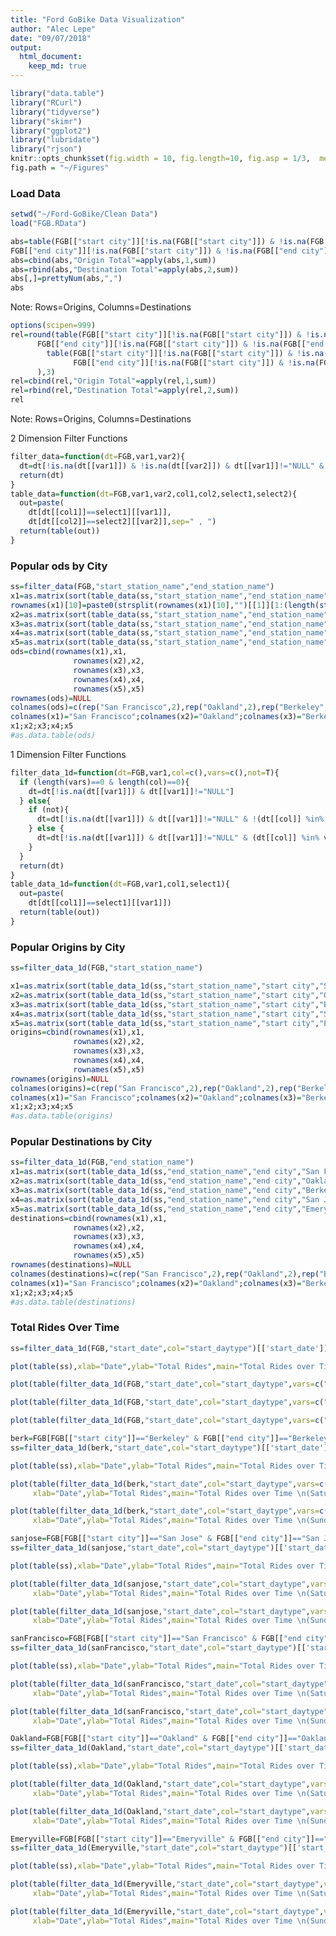 ```yaml
---
title: "Ford GoBike Data Visualization"
author: "Alec Lepe"
date: "09/07/2018"
output: 
  html_document:
    keep_md: true
---
```

```r
library("data.table")
library("RCurl")
library("tidyverse")
library("skimr")
library("ggplot2")
library("lubridate")
library("rjson")
knitr::opts_chunk$set(fig.width = 10, fig.length=10, fig.asp = 1/3,  message=FALSE)
fig.path = "~/Figures"
```
### Load Data
```r
setwd("~/Ford-GoBike/Clean Data")
load("FGB.RData")
```


```r
abs=table(FGB[["start city"]][!is.na(FGB[["start city"]]) & !is.na(FGB[["end city"]])],
FGB[["end city"]][!is.na(FGB[["start city"]]) & !is.na(FGB[["end city"]])])
abs=cbind(abs,"Origin Total"=apply(abs,1,sum))
abs=rbind(abs,"Destination Total"=apply(abs,2,sum))
abs[,]=prettyNum(abs,",")
abs
```
Note: Rows=Origins, Columns=Destinations

<!-- #sum(na.omit(FGB[["start city"]]=="Berkeley" & FGB[["end city"]]=="Emeryville")) -->
<!-- #Rows=Origins -->
<!-- #Columns=Destination -->

```r
options(scipen=999)
rel=round(table(FGB[["start city"]][!is.na(FGB[["start city"]]) & !is.na(FGB[["end city"]])],
      FGB[["end city"]][!is.na(FGB[["start city"]]) & !is.na(FGB[["end city"]])])/sum(
        table(FGB[["start city"]][!is.na(FGB[["start city"]]) & !is.na(FGB[["end city"]])],
              FGB[["end city"]][!is.na(FGB[["start city"]]) & !is.na(FGB[["end city"]])])
      ),3)
rel=cbind(rel,"Origin Total"=apply(rel,1,sum))
rel=rbind(rel,"Destination Total"=apply(rel,2,sum))
rel
```
Note: Rows=Origins, Columns=Destinations

2 Dimension Filter Functions
``` r
filter_data=function(dt=FGB,var1,var2){
  dt=dt[!is.na(dt[[var1]]) & !is.na(dt[[var2]]) & dt[[var1]]!="NULL" & dt[[var2]]!="NULL"]
  return(dt)
}
table_data=function(dt=FGB,var1,var2,col1,col2,select1,select2){
  out=paste(
    dt[dt[[col1]]==select1][[var1]],
    dt[dt[[col2]]==select2][[var2]],sep=" , ")
  return(table(out))
}
```

### Popular ods by City
``` r
ss=filter_data(FGB,"start_station_name","end_station_name")
x1=as.matrix(sort(table_data(ss,"start_station_name","end_station_name","start city","end city","San Francisco","San Francisco"),decreasing=T)[1:10])
rownames(x1)[10]=paste0(strsplit(rownames(x1)[10],"")[[1]][1:(length(strsplit(rownames(x1)[10],"")[[1]])-24)],collapse="")
x2=as.matrix(sort(table_data(ss,"start_station_name","end_station_name","start city","end city","Oakland","Oakland"),decreasing=T)[1:10])
x3=as.matrix(sort(table_data(ss,"start_station_name","end_station_name","start city","end city","Berkeley","Berkeley"),decreasing=T)[1:10])
x4=as.matrix(sort(table_data(ss,"start_station_name","end_station_name","start city","end city","San Jose","San Jose"),decreasing=T)[1:10])
x5=as.matrix(sort(table_data(ss,"start_station_name","end_station_name","start city","end city","Emeryville","Emeryville"),decreasing=T)[1:10])
ods=cbind(rownames(x1),x1,
              rownames(x2),x2,
              rownames(x3),x3,
              rownames(x4),x4,
              rownames(x5),x5)
rownames(ods)=NULL
colnames(ods)=c(rep("San Francisco",2),rep("Oakland",2),rep("Berkeley",2),rep("san Jose",2),rep("Emeryville",2))
colnames(x1)="San Francisco";colnames(x2)="Oakland";colnames(x3)="Berkeley";colnames(x4)="San Jose";colnames(x5)="Emeryville"
x1;x2;x3;x4;x5
#as.data.table(ods)
````

1 Dimension Filter Functions
``` r
filter_data_1d=function(dt=FGB,var1,col=c(),vars=c(),not=T){
  if (length(vars)==0 & length(col)==0){
    dt=dt[!is.na(dt[[var1]]) & dt[[var1]]!="NULL"]
  } else{
    if (not){
      dt=dt[!is.na(dt[[var1]]) & dt[[var1]]!="NULL" & !(dt[[col]] %in% vars)]
    } else {
      dt=dt[!is.na(dt[[var1]]) & dt[[var1]]!="NULL" & (dt[[col]] %in% vars)]
    }
  }
  return(dt)
}
table_data_1d=function(dt=FGB,var1,col1,select1){
  out=paste(
    dt[dt[[col1]]==select1][[var1]])
  return(table(out))
}
```

### Popular Origins by City
``` r
ss=filter_data_1d(FGB,"start_station_name")

x1=as.matrix(sort(table_data_1d(ss,"start_station_name","start city","San Francisco"),decreasing=T)[1:10])
x2=as.matrix(sort(table_data_1d(ss,"start_station_name","start city","Oakland"),decreasing=T)[1:10])
x3=as.matrix(sort(table_data_1d(ss,"start_station_name","start city","Berkeley"),decreasing=T)[1:10])
x4=as.matrix(sort(table_data_1d(ss,"start_station_name","start city","San Jose"),decreasing=T)[1:10])
x5=as.matrix(sort(table_data_1d(ss,"start_station_name","start city","Emeryville"),decreasing=T)[1:10])
origins=cbind(rownames(x1),x1,
              rownames(x2),x2,
              rownames(x3),x3,
              rownames(x4),x4,
              rownames(x5),x5)
rownames(origins)=NULL
colnames(origins)=c(rep("San Francisco",2),rep("Oakland",2),rep("Berkeley",2),rep("san Jose",2),rep("Emeryville",2))
colnames(x1)="San Francisco";colnames(x2)="Oakland";colnames(x3)="Berkeley";colnames(x4)="San Jose";colnames(x5)="Emeryville"
x1;x2;x3;x4;x5
#as.data.table(origins)
```

### Popular Destinations by City
``` r
ss=filter_data_1d(FGB,"end_station_name")
x1=as.matrix(sort(table_data_1d(ss,"end_station_name","end city","San Francisco"),decreasing=T)[1:10])
x2=as.matrix(sort(table_data_1d(ss,"end_station_name","end city","Oakland"),decreasing=T)[1:10])
x3=as.matrix(sort(table_data_1d(ss,"end_station_name","end city","Berkeley"),decreasing=T)[1:10])
x4=as.matrix(sort(table_data_1d(ss,"end_station_name","end city","San Jose"),decreasing=T)[1:10])
x5=as.matrix(sort(table_data_1d(ss,"end_station_name","end city","Emeryville"),decreasing=T)[1:10])
destinations=cbind(rownames(x1),x1,
              rownames(x2),x2,
              rownames(x3),x3,
              rownames(x4),x4,
              rownames(x5),x5)
rownames(destinations)=NULL
colnames(destinations)=c(rep("San Francisco",2),rep("Oakland",2),rep("Berkeley",2),rep("san Jose",2),rep("Emeryville",2))
colnames(x1)="San Francisco";colnames(x2)="Oakland";colnames(x3)="Berkeley";colnames(x4)="San Jose";colnames(x5)="Emeryville"
x1;x2;x3;x4;x5
#as.data.table(destinations)
```


### Total Rides Over Time
``` r
ss=filter_data_1d(FGB,"start_date",col="start_daytype")[['start_date']]
```

``` r
plot(table(ss),xlab="Date",ylab="Total Rides",main="Total Rides over Time \n(All Daytypes)")
```

``` r
plot(table(filter_data_1d(FGB,"start_date",col="start_daytype",vars=c("Saturday","Sunday"),not=T)[["start_date"]]),xlab="Date",ylab="Total Rides",main="Total Rides over Time \n(Weekdays)")
```

``` r
plot(table(filter_data_1d(FGB,"start_date",col="start_daytype",vars=c("Saturday"),not=F)[["start_date"]]),xlab="Date",ylab="Total Rides",main="Total Rides over Time \n(Saturdays)")
```

``` r
plot(table(filter_data_1d(FGB,"start_date",col="start_daytype",vars=c("Sunday"),not=F)[["start_date"]]),xlab="Date",ylab="Total Rides",main="Total Rides over Time \n(Sundays)")
```

``` r
berk=FGB[FGB[["start city"]]=="Berkeley" & FGB[["end city"]]=="Berkeley",]
ss=filter_data_1d(berk,"start_date",col="start_daytype")[['start_date']]
```
``` r
plot(table(ss),xlab="Date",ylab="Total Rides",main="Total Rides over Time \n(All Daytypes) \nBerkeley")
```
``` r
plot(table(filter_data_1d(berk,"start_date",col="start_daytype",vars=c("Saturday"),not=F)[["start_date"]]),
     xlab="Date",ylab="Total Rides",main="Total Rides over Time \n(Saturdays) \nBerkeley")
```
``` r
plot(table(filter_data_1d(berk,"start_date",col="start_daytype",vars=c("Sunday"),not=F)[["start_date"]]),
     xlab="Date",ylab="Total Rides",main="Total Rides over Time \n(Sundays) \nBerkeley")
```
``` r
sanjose=FGB[FGB[["start city"]]=="San Jose" & FGB[["end city"]]=="San Jose",]
ss=filter_data_1d(sanjose,"start_date",col="start_daytype")[['start_date']]
```
``` r
plot(table(ss),xlab="Date",ylab="Total Rides",main="Total Rides over Time \n(All Daytypes) \nSan Jose")
```
``` r
plot(table(filter_data_1d(sanjose,"start_date",col="start_daytype",vars=c("Saturday"),not=F)[["start_date"]]),
     xlab="Date",ylab="Total Rides",main="Total Rides over Time \n(Saturdays) \nSan Jose")
```
``` r
plot(table(filter_data_1d(sanjose,"start_date",col="start_daytype",vars=c("Sunday"),not=F)[["start_date"]]),
     xlab="Date",ylab="Total Rides",main="Total Rides over Time \n(Sundays) \nSan Jose")
```
``` r
sanFrancisco=FGB[FGB[["start city"]]=="San Francisco" & FGB[["end city"]]=="San Francisco",]
ss=filter_data_1d(sanFrancisco,"start_date",col="start_daytype")[['start_date']]
```
``` r
plot(table(ss),xlab="Date",ylab="Total Rides",main="Total Rides over Time \n(All Daytypes) \nSan Francisco")
```
``` r
plot(table(filter_data_1d(sanFrancisco,"start_date",col="start_daytype",vars=c("Saturday"),not=F)[["start_date"]]),
     xlab="Date",ylab="Total Rides",main="Total Rides over Time \n(Saturdays) \nSan Francisco")
```
``` r
plot(table(filter_data_1d(sanFrancisco,"start_date",col="start_daytype",vars=c("Sunday"),not=F)[["start_date"]]),
     xlab="Date",ylab="Total Rides",main="Total Rides over Time \n(Sundays) \nSan Francisco")
```
``` r
Oakland=FGB[FGB[["start city"]]=="Oakland" & FGB[["end city"]]=="Oakland",]
ss=filter_data_1d(Oakland,"start_date",col="start_daytype")[['start_date']]
```
``` r
plot(table(ss),xlab="Date",ylab="Total Rides",main="Total Rides over Time \n(All Daytypes) \nOakland")
```
``` r
plot(table(filter_data_1d(Oakland,"start_date",col="start_daytype",vars=c("Saturday"),not=F)[["start_date"]]),
     xlab="Date",ylab="Total Rides",main="Total Rides over Time \n(Saturdays) \nOakland")
```
``` r
plot(table(filter_data_1d(Oakland,"start_date",col="start_daytype",vars=c("Sunday"),not=F)[["start_date"]]),
     xlab="Date",ylab="Total Rides",main="Total Rides over Time \n(Sundays) \nOakland")
```
``` r
Emeryville=FGB[FGB[["start city"]]=="Emeryville" & FGB[["end city"]]=="Emeryville",]
ss=filter_data_1d(Emeryville,"start_date",col="start_daytype")[['start_date']]
```
``` r
plot(table(ss),xlab="Date",ylab="Total Rides",main="Total Rides over Time \n(All Daytypes) \nEmeryville")
```
``` r
plot(table(filter_data_1d(Emeryville,"start_date",col="start_daytype",vars=c("Saturday"),not=F)[["start_date"]]),
     xlab="Date",ylab="Total Rides",main="Total Rides over Time \n(Saturdays) \nEmeryville")
```
``` r
plot(table(filter_data_1d(Emeryville,"start_date",col="start_daytype",vars=c("Sunday"),not=F)[["start_date"]]),
     xlab="Date",ylab="Total Rides",main="Total Rides over Time \n(Sundays) \nEmeryville")
```
